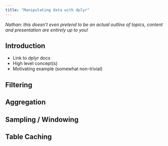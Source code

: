 ```yaml
---
title: "Manipulating data with dplyr"
---
```


*Nathan: this doesn't even pretend to be an actual outline of topics, content and presentation are entirely up to you!*

## Introduction
    
- Link to dplyr docs
- High level concept(s)
- Motivating example (somewhat non-trivial)

## Filtering

## Aggregation

## Sampling / Windowing

## Table Caching 


